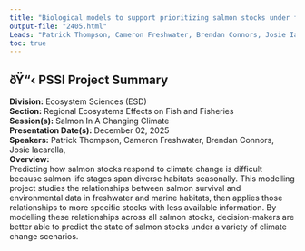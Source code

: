 ```yaml
---
title: "Biological models to support prioritizing salmon stocks under future climates"
output-file: "2405.html"
Leads: "Patrick Thompson, Cameron Freshwater, Brendan Connors, Josie Iacarella, "
toc: true
---
```


## ðŸ“‹ PSSI Project Summary

**Division:** Ecosystem Sciences (ESD)  
**Section:** Regional Ecosystems Effects on Fish and Fisheries  
**Session(s):** Salmon In A Changing Climate  
**Presentation Date(s):** December 02, 2025  
**Speakers:** Patrick Thompson, Cameron Freshwater, Brendan Connors, Josie Iacarella,   
**Overview:**  
Predicting how salmon stocks respond to climate change is difficult because salmon life stages span diverse habitats seasonally. This modelling project studies the relationships between salmon survival and environmental data in freshwater and marine habitats, then applies those relationships to more specific stocks with less available information.  By modelling these relationships across all salmon stocks, decision-makers are better able to predict the state of salmon stocks under a variety of climate change scenarios.   


